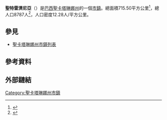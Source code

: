 {{Infobox settlement
| official_name            = 聖特雷濟尼亞<br/>Santa Terezinha
| native_name             = 
| settlement_type         = [[市镇_(巴西)|市鎮]]
| image_shield            = 
| image_flag               = 
| image_skyline           = 
| image_caption           = 
| image_map               = SantaCatarina Municip SantaTerezinha.svg
| map_caption             = 聖特雷濟尼亞在聖卡塔琳娜州的位置
| pushpin_map             = Brazil
| pushpin_map_caption     = 聖特雷濟尼亞在巴西的位置
| coordinates             = {{coord|26|46|44|S|50|0|28|W|region:BR|display=inline,title}}
| subdivision_type        = [[世界政區索引|國家]]
| subdivision_name        = {{flag|巴西}}
| subdivision_type1       = [[巴西地理分區|大區]]
| subdivision_name1       = [[巴西南部|南部大區]]
| subdivision_type2       = [[巴西行政區劃|州]]
| subdivision_name2       = [[圣卡塔琳娜州|圣卡塔琳娜州]]
| subdivision_type3       = [[中區_(巴西)|中區]]
| subdivision_name3       = 
| subdivision_type4       = [[小區_(巴西)|小區]]
| subdivision_name4       = 
| subdivision_type5       = [[Metropolitan_area#Brazil|Metrop. region]]
| subdivision_name5       = 
| established_title       = 
| established_date        = 
| leader_party            = 
| leader_title            = [[市長|市長]]
| leader_name             =
| elevation_m             = 
| area_footnotes          = 
| area_total_km2          = 
| area_metro_km2          = 
| population_footnotes    = 
| population_total        = 
| population_as_of        = 
| population_metro        = 
| population_density_km2  = auto
| population_demonym      = 
| blank_name_sec1         = [[人類發展指數|HDI]] 
| blank_info_sec1         = 
| timezone1               = [[巴西時區|BRT]]
| utc_offset1             = -3
| timezone1_DST           = [[巴西時區|BRST]]
| utc_offset1_DST         = -2
| postal_code_type        = [[List_of_postal_codes_in_Brazil|Postal code]]
| postal_code             = 
| area_code_type          = [[List_of_dialling_codes_in_Brazil|Area code]]
| area_code               = 
| website                 = 
}}
'''聖特雷濟尼亞'''（{{lang-pt|Santa Terezinha}}）是[[巴西|巴西]][[聖卡塔琳娜州|聖卡塔琳娜州]]的一個[[市镇_(巴西)|市鎮]]。總面積715.50平方公里<ref name="A">{{cite web|url=ftp://geoftp.ibge.gov.br/organizacao_do_territorio/estrutura_territorial/areas_territoriais/2018/AR_BR_RG_UF_MES_MIC_MUN_2018.xls|title=areas territoriais 2018|accessdate=2020-02-14|publisher=巴西地理統計局|language=pt}}</ref>，總人口8787人<ref name="P">{{cite web|url=ftp://ftp.ibge.gov.br/Estimativas_de_Populacao/Estimativas_2018/estimativa_dou_2018_20181019.pdf|title=Estimativas da população residente no Brasil e unidades da federação com data de referência em 1º de julho de 2018|accessdate=2020-02-14|publisher={{le|巴西地理統計局|Brazilian Institute of Geography and Statistics}}|language=pt|archive-date=2020-07-25|archive-url=https://web.archive.org/web/20200725155710/ftp://ftp.ibge.gov.br/Estimativas_de_Populacao/Estimativas_2018/estimativa_dou_2018_20181019.pdf|dead-url=no}}</ref>，人口密度12.28人/平方公里。

== 參見 ==
*[[聖卡塔琳娜州市鎮列表|聖卡塔琳娜州市鎮列表]]

== 參考資料 ==
{{reflist}}

== 外部鏈結 ==
{{commonscat|Santa Terezinha (Santa Catarina)}}
{{Brazil-geo-stub}}
{{聖卡塔琳娜州市鎮}}
{{DEFAULTSORT:Santa Terezinha, Santa Catarina}}

[[Category:聖卡塔琳娜州市鎮|Category:聖卡塔琳娜州市鎮]]